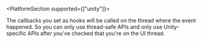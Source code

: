 <PlatformContent includePath="error-monitoring/configuration/options/error-types/" />
<PlatformContent includePath="error-monitoring/configuration/options/sample-rate/" />

<PlatformSection supported={["unity"]}>

  The callbacks you set as hooks will be called on the thread where the event happened. So you can only use
  thread-safe APIs and only use Unity-specific APIs after you've checked that you're on the UI thread.

</PlatformSection>

<PlatformContent includePath="error-monitoring/configuration/options/before-send/" />
<PlatformContent includePath="error-monitoring/configuration/options/on-crash/" />

